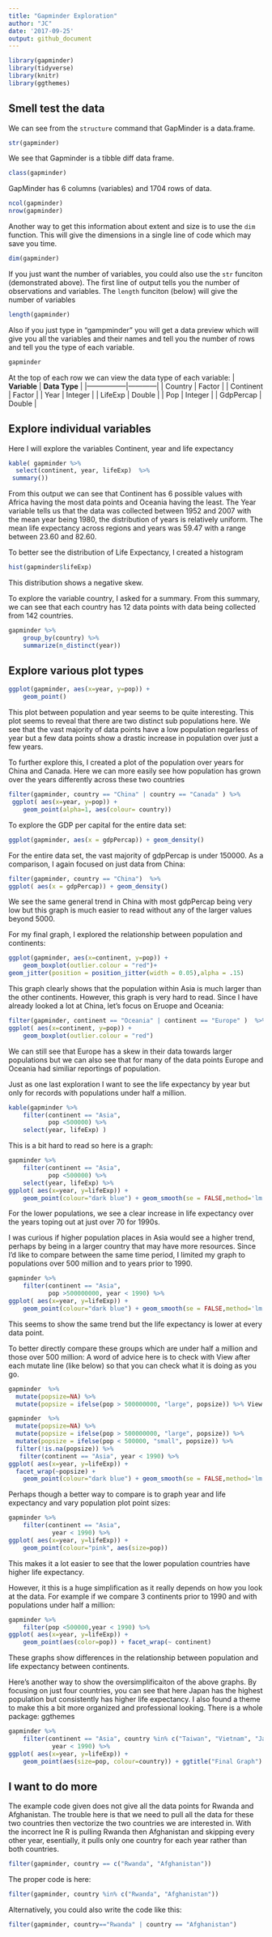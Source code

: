 ```yaml
---
title: "Gapminder Exploration"
author: "JC"
date: '2017-09-25'
output: github_document
---
```


```r
library(gapminder)
library(tidyverse)
library(knitr)
library(ggthemes)
```

## Smell test the data

We can see from the `structure` command that GapMinder is a data.frame. 

```r
str(gapminder)
```



We see that Gapminder is a tibble diff data frame.

```r
class(gapminder)
```

GapMinder has 6 columns (variables) and 1704 rows of data. 
```r
ncol(gapminder)
nrow(gapminder)
```



Another way to get this information about extent and size is to use the `dim` function. This will give the dimensions in a single line of code which may save you time. 
```r
dim(gapminder)
```

If you just want the number of variables, you could also use the `str` funciton (demonstrated above). The first line of output tells you the number of observations and variables. The `length` funciton (below) will give the number of variables 

```r
length(gapminder)
```

Also if you just type in "gampminder" you will get a data preview which will give you all the variables and their names and tell you the number of rows and tell you the type of each variable. 


```r
gapminder
```


 At the top of each row we can view the data type of each variable: 
|   **Variable**  | **Data Type** |
|-----------------|------------|
| Country         | Factor     |
| Continent       | Factor     |
| Year            | Integer    |
| LifeExp         | Double     |
| Pop             | Integer    |
| GdpPercap       | Double     |


## Explore individual variables

Here I will explore the variables Continent, year and life expectancy
```r

kable( gapminder %>% 
  select(continent, year, lifeExp)  %>%
 summary())
```

From this output we can see that Continent has 6 possible values with Africa having the most data points and Oceania having the least. The Year variable tells us that the data was collected between 1952 and 2007 with the mean year being 1980, the distribution of years is relatively uniform. The mean life expectancy across regions and years was 59.47 with a range between 23.60 and 82.60. 

To better see the distribution of Life Expectancy, I created a histogram
```r
hist(gapminder$lifeExp)
```

This distribution shows a negative skew. 


To explore the variable country, I asked for a summary. From this summary, we can see that each country has 12 data points with data being collected from 142 countries. 

```r
gapminder %>% 
    group_by(country) %>% 
    summarize(n_distinct(year))
```

## Explore various plot types

```r
ggplot(gapminder, aes(x=year, y=pop)) +
    geom_point()
```

This plot between population and year seems to be quite interesting. This plot seems to reveal that there are two distinct sub populations here. We see that the vast majority of data points have a low population regarless of year but a few data points show a drastic increase in population over just a few years. 

To further explore this, I created a plot of the population over years for China and Canada. Here we can more easily see how population has grown over the years differently across these two countries


```r
filter(gapminder, country == "China" | country == "Canada" ) %>%
 ggplot( aes(x=year, y=pop)) +
    geom_point(alpha=1, aes(colour= country))
```

To explore the GDP per capital for the entire data set:
```r
ggplot(gapminder, aes(x = gdpPercap)) + geom_density()
```

For the entire data set, the vast majority of gdpPercap is under 150000. 
As a comparison, I again focused on just data from China: 


```r
filter(gapminder, country == "China")  %>%
ggplot( aes(x = gdpPercap)) + geom_density()
```

We see the same general trend in China with most gdpPercap being very low but this graph is much easier to read without any of the larger values beyond 5000. 

For my final graph, I explored the relationship between population and continents: 
```r
ggplot(gapminder, aes(x=continent, y=pop)) +
    geom_boxplot(outlier.colour = "red")+
geom_jitter(position = position_jitter(width = 0.05),alpha = .15)
```

This graph clearly shows that the population within Asia is much larger than the other continents. However, this graph is very hard to read. Since I have already looked a lot at China, let's focus on Eruope and Oceania: 

```r
filter(gapminder, continent == "Oceania" | continent == "Europe" )  %>%
ggplot( aes(x=continent, y=pop)) +
    geom_boxplot(outlier.colour = "red")
```

We can still see that Europe has a skew in their data towards larger populations but we can also see that for many of the data points Europe and Oceania had similiar reportings of population.


Just as one last exploration I want to see the life expectancy by year but only for records with populations under half a million.
```r
kable(gapminder %>% 
    filter(continent == "Asia",
           pop <500000) %>% 
    select(year, lifeExp) )
```

This is a bit hard to read so here is a graph: 
```r
gapminder %>% 
    filter(continent == "Asia",
           pop <500000) %>%  
    select(year, lifeExp) %>%
ggplot( aes(x=year, y=lifeExp)) +
    geom_point(colour="dark blue") + geom_smooth(se = FALSE,method='lm', color="light blue")
```

For the lower populations, we see a clear increase in life expectancy over the years toping out at just over 70 for 1990s. 

I was curious if higher population places in Asia would see a higher trend, perhaps by being in a larger country that may have more resources. Since I'd like to compare between the same time period, I limited my graph to populations over 500 million and to years prior to 1990. 


```r
gapminder %>% 
    filter(continent == "Asia",
           pop >500000000, year < 1990) %>%  
ggplot( aes(x=year, y=lifeExp)) +
    geom_point(colour="dark blue") + geom_smooth(se = FALSE,method='lm', colour="light blue")
```

This seems to show the same trend but the life expectancy is lower at every data point.

To better directly compare these groups which are under half a million and those over 500 million:
A word of advice here is to check with View after each mutate line (like below) so that you can check what it is doing as you go.  

```r
gapminder  %>% 
  mutate(popsize=NA) %>% 
  mutate(popsize = ifelse(pop > 500000000, "large", popsize)) %>% View
```
```r
gapminder  %>% 
  mutate(popsize=NA) %>% 
  mutate(popsize = ifelse(pop > 500000000, "large", popsize)) %>% 
  mutate(popsize = ifelse(pop < 500000, "small", popsize)) %>% 
  filter(!is.na(popsize)) %>% 
   filter(continent == "Asia", year < 1990) %>%  
ggplot( aes(x=year, y=lifeExp)) +
  facet_wrap(~popsize) +
    geom_point(colour="dark blue") + geom_smooth(se = FALSE,method='lm', colour="light blue")
```



Perhaps though a better way to compare is to graph year and life expectancy and vary population plot point sizes:

```r
gapminder %>% 
    filter(continent == "Asia",
            year < 1990) %>%  
ggplot( aes(x=year, y=lifeExp)) +
    geom_point(colour="pink", aes(size=pop))
```

This makes it a lot easier to see that the lower population countries have higher life expectancy. 



However, it this is a huge simplification as it really depends on how you look at the data. For example if we compare 3 continents prior to 1990 and with populations under half a million:
```r
gapminder %>% 
    filter(pop <500000,year < 1990) %>%  
ggplot( aes(x=year, y=lifeExp)) +
    geom_point(aes(color=pop)) + facet_wrap(~ continent) 
```


These graphs show differences in the relationship between population and life expectancy between continents. 

Here's another way to show the oversimplificaiton of the above graphs. By focusing on just four countries, you can see that here Japan has the highest population but consistently has higher life expectancy. I also found a theme to make this a bit more organized and professional looking. There is a whole package: ggthemes

```r
gapminder %>% 
    filter(continent == "Asia", country %in% c("Taiwan", "Vietnam", "Japan", "Lebanon"),
            year < 1990) %>%  
ggplot( aes(x=year, y=lifeExp)) +
    geom_point(aes(size=pop, colour=country)) + ggtitle("Final Graph") +theme_minimal() + labs(x = "Year", y= "Life Expectancy")
```
 

## I want to do more
The example code given does not give all the data points for Rwanda and Afghanistan. The trouble here is that we need to pull all the data for these two countries then vectorize the two countries we are interested in. With the incorrect lne R is pulling Rwanda then Afghanistan and skipping every other year, esentially, it pulls only one country for each year rather than both countries.
```r
filter(gapminder, country == c("Rwanda", "Afghanistan"))
```
The proper code is here: 
```r
filter(gapminder, country %in% c("Rwanda", "Afghanistan"))
```

Alternatively, you could also write the code like this:
```r
filter(gapminder, country=="Rwanda" | country == "Afghanistan")
```

